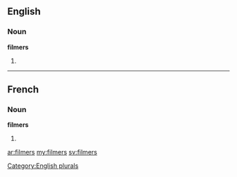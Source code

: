 ==English==

===Noun===
'''filmers'''

# {{plural of|[[filmer]]}}

[[Category:English plurals]]

----

==French==

===Noun===
'''filmers''' {{m}}

# {{plural of|[[filmer]]|lang=fr}}

[[ar:filmers]]
[[my:filmers]]
[[sv:filmers]]